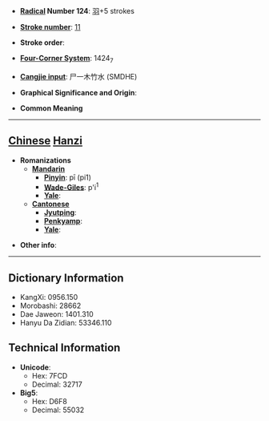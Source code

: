 * '''[[Wiktionary:Chinese radical index| Radical]] Number 124''': [[Wiktionary:Chinese radical index 羽|羽]]+5 strokes

* '''[[Wiktionary:Chinese total strokes index|Stroke number]]''': [[Wiktionary:Chinese total strokes index 11|11]]

* '''Stroke order''': 

* '''[[Wiktionary:Chinese four corner index|Four-Corner System]]''': 1424<sub>7</sub>

* '''[[Wiktionary:Chinese Cangjie index|Cangjie input]]''': 尸一木竹水 (SMDHE)

* '''Graphical Significance and Origin''': 

* '''Common Meaning'''

----

== [[Chinese]] [[Hanzi]] ==

* '''Romanizations'''
** '''[[Mandarin]]'''
*** '''[[Pinyin]]''': pī (pi1)
*** '''[[Wade-Giles]]''': p'i<sup>1</sup>
*** '''[[Yale]]''': 
** '''[[Cantonese]]'''
*** '''[[Jyutping]]''':
*** '''[[Penkyamp]]''': 
*** '''[[Yale]]''': 

* '''Other info''': 

----

== Dictionary Information ==

* KangXi: 0956.150
* Morobashi: 28662
* Dae Jaweon: 1401.310
* Hanyu Da Zidian: 53346.110

== Technical Information ==

* '''Unicode''':
** Hex: 7FCD
** Decimal: 32717
* '''Big5''':
** Hex: D6F8
** Decimal: 55032
